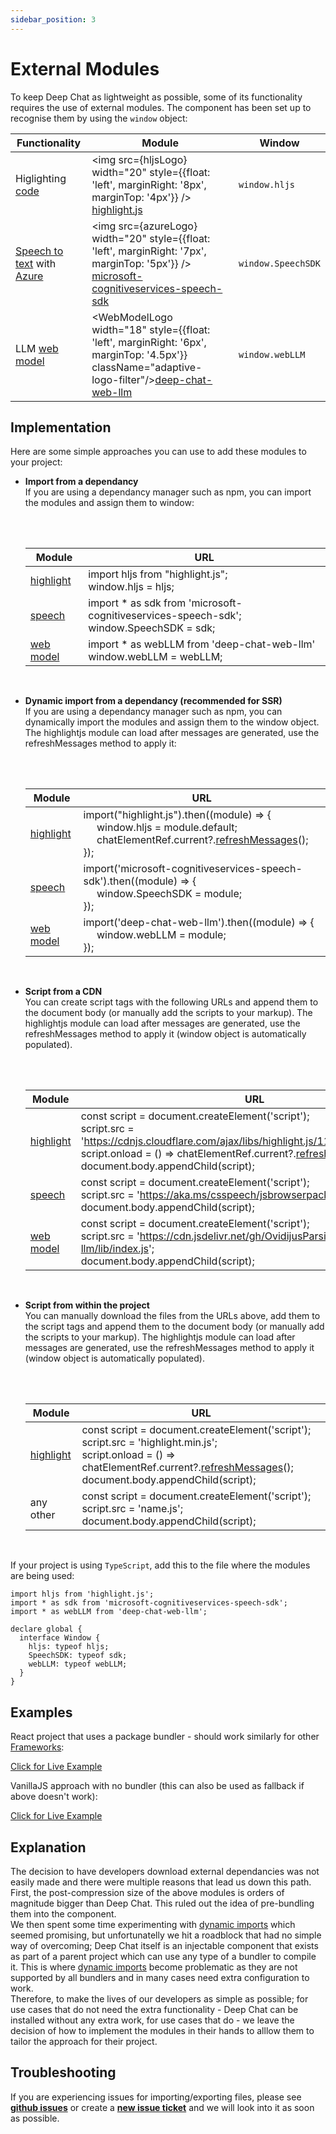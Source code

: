 ```yaml
---
sidebar_position: 3
---
```



# External Modules

To keep Deep Chat as lightweight as possible, some of its functionality requires the use of external modules.
The component has been set up to recognise them by using the `window` object:

| Functionality                                                                       | Module                                                                                                                                                                                                          | Window             |
| ----------------------------------------------------------------------------------- | --------------------------------------------------------------------------------------------------------------------------------------------------------------------------------------------------------------- | ------------------ |
| Higlighting [code](/docs/messages#code-messages)                                    | <img src={hljsLogo} width="20" style={{float: 'left', marginRight: '8px', marginTop: '4px'}} /> [highlight.js](https://www.npmjs.com/package/highlight.js?activeTab=readme)                                     | `window.hljs`      |
| [Speech to text](/docs/speech#speechToText) with [Azure](/docs/speech#AzureOptions) | <img src={azureLogo} width="20" style={{float: 'left', marginRight: '7px', marginTop: '5px'}} /> [microsoft-cognitiveservices-speech-sdk](https://www.npmjs.com/package/microsoft-cognitiveservices-speech-sdk) | `window.SpeechSDK` |
| LLM [web model](/docs/webModel#webModel)                                            | <WebModelLogo width="18" style={{float: 'left', marginRight: '6px', marginTop: '4.5px'}} className="adaptive-logo-filter"/>[deep-chat-web-llm](https://github.com/OvidijusParsiunas/web-llm)                    | `window.webLLM`    |

## Implementation

Here are some simple approaches you can use to add these modules to your project:

- <b>Import from a dependancy</b> <br />
  If you are using a dependancy manager such as npm, you can import the modules and assign them to window:

  <br />
  <br />

  | Module                                                                            | URL                                                                                            |
  | --------------------------------------------------------------------------------- | ---------------------------------------------------------------------------------------------- |
  | [highlight](https://www.npmjs.com/package/highlight.js?activeTab=readme)          | import hljs from "highlight.js"; <br /> window.hljs = hljs;                                    |
  | [speech](https://www.npmjs.com/package/microsoft-cognitiveservices-speech-sdk)    | import \* as sdk from 'microsoft-cognitiveservices-speech-sdk'; <br /> window.SpeechSDK = sdk; |
  | [web model](https://www.npmjs.com/package/microsoft-cognitiveservices-speech-sdk) | import \* as webLLM from 'deep-chat-web-llm' <br /> window.webLLM = webLLM;                    |

  <br />

- <b>Dynamic import from a dependancy (recommended for SSR)</b> <br />
  If you are using a dependancy manager such as npm, you can dynamically import the modules and assign them to the window
  object. The highlightjs module can load after messages are generated, use the refreshMessages method to apply it:

  <br />
  <br />

  | Module                                                                         | URL                                                                                                                                                                                                                              |
  | ------------------------------------------------------------------------------ | -------------------------------------------------------------------------------------------------------------------------------------------------------------------------------------------------------------------------------- |
  | [highlight](https://www.npmjs.com/package/highlight.js?activeTab=readme)       | import("highlight.js").then((module) => \{ <br /> &nbsp;&nbsp;&nbsp;&nbsp; window.hljs = module.default; <br /> &nbsp;&nbsp;&nbsp;&nbsp; chatElementRef.current?.[refreshMessages](/docs/methods#refreshMessages)(); <br /> \}); |
  | [speech](https://www.npmjs.com/package/microsoft-cognitiveservices-speech-sdk) | import('microsoft-cognitiveservices-speech-sdk').then((module) => \{ <br /> &nbsp;&nbsp;&nbsp;&nbsp; window.SpeechSDK = module; <br /> \});                                                                                      |
  | [web model](https://github.com/OvidijusParsiunas/web-llm)                      | import('deep-chat-web-llm').then((module) => \{ <br /> &nbsp;&nbsp;&nbsp;&nbsp; window.webLLM = module; <br /> \});                                                                                                              |

  <br />

- <b>Script from a CDN</b> <br />
  You can create script tags with the following URLs and append them to the document body (or manually add the scripts to
  your markup). The highlightjs module can load after messages are generated, use the refreshMessages method to apply it
  (window object is automatically populated).

  <br />
  <br />

  | Module                                                                         | URL                                                                                                                                                                                                                                                                                                    |
  | ------------------------------------------------------------------------------ | ------------------------------------------------------------------------------------------------------------------------------------------------------------------------------------------------------------------------------------------------------------------------------------------------------ |
  | [highlight](https://www.npmjs.com/package/highlight.js?activeTab=readme)       | const script = document.createElement('script'); <br /> script.src = 'https://cdnjs.cloudflare.com/ajax/libs/highlight.js/11.8.0/highlight.min.js'; <br /> script.onload = () => chatElementRef.current?.[refreshMessages](/docs/methods#refreshMessages)(); <br /> document.body.appendChild(script); |
  | [speech](https://www.npmjs.com/package/microsoft-cognitiveservices-speech-sdk) | const script = document.createElement('script'); <br /> script.src = 'https://aka.ms/csspeech/jsbrowserpackageraw'; <br /> document.body.appendChild(script);                                                                                                                                          |
  | [web model](https://github.com/OvidijusParsiunas/web-llm)                      | const script = document.createElement('script'); <br /> script.src = 'https://cdn.jsdelivr.net/gh/OvidijusParsiunas/web-llm/lib/index.js'; <br /> document.body.appendChild(script);                                                                                                                   |

  <br />

- <b>Script from within the project</b> <br />
  You can manually download the files from the URLs above, add them to the script tags and append them to the document body
  (or manually add the scripts to your markup). The highlightjs module can load after messages are generated, use the
  refreshMessages method to apply it (window object is automatically populated).

  <br />
  <br />

  | Module                                                                   | URL                                                                                                                                                                                                                                         |
  | ------------------------------------------------------------------------ | ------------------------------------------------------------------------------------------------------------------------------------------------------------------------------------------------------------------------------------------- |
  | [highlight](https://www.npmjs.com/package/highlight.js?activeTab=readme) | const script = document.createElement('script'); <br /> script.src = 'highlight.min.js'; <br /> script.onload = () => chatElementRef.current?.[refreshMessages](/docs/methods#refreshMessages)(); <br /> document.body.appendChild(script); |
  | any other                                                                | const script = document.createElement('script'); <br /> script.src = 'name.js'; <br /> document.body.appendChild(script);                                                                                                                   |

  <br />

If your project is using `TypeScript`, add this to the file where the modules are being used:

```
import hljs from 'highlight.js';
import * as sdk from 'microsoft-cognitiveservices-speech-sdk';
import * as webLLM from 'deep-chat-web-llm';

declare global {
  interface Window {
    hljs: typeof hljs;
    SpeechSDK: typeof sdk;
    webLLM: typeof webLLM;
  }
}
```

## Examples

React project that uses a package bundler - should work similarly for other [Frameworks](/examples/frameworks):

[Click for Live Example](https://codesandbox.io/p/devbox/agitated-edison-9y3yh9?layout=%257B%2522sidebarPanel%2522%253A%2522EXPLORER%2522%252C%2522rootPanelGroup%2522%253A%257B%2522direction%2522%253A%2522horizontal%2522%252C%2522contentType%2522%253A%2522UNKNOWN%2522%252C%2522type%2522%253A%2522PANEL_GROUP%2522%252C%2522id%2522%253A%2522ROOT_LAYOUT%2522%252C%2522panels%2522%253A%255B%257B%2522type%2522%253A%2522PANEL_GROUP%2522%252C%2522contentType%2522%253A%2522UNKNOWN%2522%252C%2522direction%2522%253A%2522vertical%2522%252C%2522id%2522%253A%2522clq1fm83w00073b6hg3whvh9p%2522%252C%2522sizes%2522%253A%255B70%252C30%255D%252C%2522panels%2522%253A%255B%257B%2522type%2522%253A%2522PANEL_GROUP%2522%252C%2522contentType%2522%253A%2522EDITOR%2522%252C%2522direction%2522%253A%2522horizontal%2522%252C%2522id%2522%253A%2522EDITOR%2522%252C%2522panels%2522%253A%255B%257B%2522type%2522%253A%2522PANEL%2522%252C%2522contentType%2522%253A%2522EDITOR%2522%252C%2522id%2522%253A%2522clq1fm83v00023b6hggc9e0ye%2522%257D%255D%257D%252C%257B%2522type%2522%253A%2522PANEL_GROUP%2522%252C%2522contentType%2522%253A%2522SHELLS%2522%252C%2522direction%2522%253A%2522horizontal%2522%252C%2522id%2522%253A%2522SHELLS%2522%252C%2522panels%2522%253A%255B%257B%2522type%2522%253A%2522PANEL%2522%252C%2522contentType%2522%253A%2522SHELLS%2522%252C%2522id%2522%253A%2522clq1fm83v00043b6hbxrmzcf7%2522%257D%255D%252C%2522sizes%2522%253A%255B100%255D%257D%255D%257D%252C%257B%2522type%2522%253A%2522PANEL_GROUP%2522%252C%2522contentType%2522%253A%2522DEVTOOLS%2522%252C%2522direction%2522%253A%2522vertical%2522%252C%2522id%2522%253A%2522DEVTOOLS%2522%252C%2522panels%2522%253A%255B%257B%2522type%2522%253A%2522PANEL%2522%252C%2522contentType%2522%253A%2522DEVTOOLS%2522%252C%2522id%2522%253A%2522clq1fm83v00063b6hiy17w0ip%2522%257D%255D%252C%2522sizes%2522%253A%255B100%255D%257D%255D%252C%2522sizes%2522%253A%255B62.45764825392191%252C37.54235174607809%255D%257D%252C%2522tabbedPanels%2522%253A%257B%2522clq1fm83v00023b6hggc9e0ye%2522%253A%257B%2522id%2522%253A%2522clq1fm83v00023b6hggc9e0ye%2522%252C%2522tabs%2522%253A%255B%255D%257D%252C%2522clq1fm83v00063b6hiy17w0ip%2522%253A%257B%2522id%2522%253A%2522clq1fm83v00063b6hiy17w0ip%2522%252C%2522tabs%2522%253A%255B%257B%2522id%2522%253A%2522clq1fm83v00053b6h2vei3mas%2522%252C%2522mode%2522%253A%2522permanent%2522%252C%2522type%2522%253A%2522TASK_PORT%2522%252C%2522taskId%2522%253A%2522dev%2522%252C%2522port%2522%253A5173%252C%2522path%2522%253A%2522%252F%2522%257D%252C%257B%2522type%2522%253A%2522SANDBOX_INFO%2522%252C%2522id%2522%253A%2522clq1gf1mq02yk3b6h7u2qo17i%2522%252C%2522mode%2522%253A%2522permanent%2522%257D%255D%252C%2522activeTabId%2522%253A%2522clq1fm83v00053b6h2vei3mas%2522%257D%252C%2522clq1fm83v00043b6hbxrmzcf7%2522%253A%257B%2522id%2522%253A%2522clq1fm83v00043b6hbxrmzcf7%2522%252C%2522tabs%2522%253A%255B%257B%2522id%2522%253A%2522clq1fm83v00033b6hcx2dya5e%2522%252C%2522mode%2522%253A%2522permanent%2522%252C%2522type%2522%253A%2522TASK_LOG%2522%252C%2522taskId%2522%253A%2522dev%2522%257D%255D%252C%2522activeTabId%2522%253A%2522clq1fm83v00033b6hcx2dya5e%2522%257D%257D%252C%2522showDevtools%2522%253Atrue%252C%2522showShells%2522%253Atrue%252C%2522showSidebar%2522%253Atrue%252C%2522sidebarPanelSize%2522%253A15%257D)

VanillaJS approach with no bundler (this can also be used as fallback if above doesn't work):

[Click for Live Example](https://codesandbox.io/s/deep-chat-vanillajs-external-modules-fgw5k5?file=/index.html)

## Explanation

The decision to have developers download external dependancies was not easily made and there were multiple reasons that
lead us down this path. <br />
First, the post-compression size of the above modules is orders of magnitude bigger than Deep Chat. This
ruled out the idea of pre-bundling them into the component. <br />
We then spent some time experimenting with [dynamic imports](https://developer.mozilla.org/en-US/docs/Web/JavaScript/Reference/Operators/import) which
seemed promising, but unfortunatelly we hit a roadblock that had no simple way of overcoming; Deep Chat itself is an injectable component that
exists as part of a parent project which can use any type of a bundler to compile it. This is where
[dynamic imports](https://developer.mozilla.org/en-US/docs/Web/JavaScript/Reference/Operators/import) become
problematic as they are not supported by all bundlers and in many cases need extra configuration to work. <br />
Therefore, to make the lives of our developers as simple as possible; for use cases that do not need the extra functionality - Deep Chat can
be installed without any extra work, for use cases that do - we leave the decision of how to implement the modules
in their hands to alllow them to tailor the approach for their project.

## Troubleshooting

If you are experiencing issues for importing/exporting files, please see [**github issues**](https://github.com/OvidijusParsiunas/deep-chat/issues) or create
a [**new issue ticket**](https://github.com/OvidijusParsiunas/deep-chat/issues/new) and we will look into
it as soon as possible.
